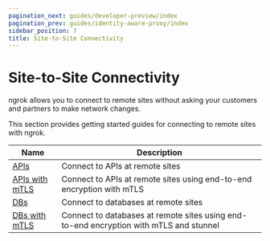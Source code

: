 ```yaml
---
pagination_next: guides/developer-preview/index
pagination_prev: guides/identity-aware-proxy/index
sidebar_position: 7
title: Site-to-Site Connectivity
---
```


# Site-to-Site Connectivity

ngrok allows you to connect to remote sites without asking your customers and partners to make network changes.

This section provides getting started guides for connecting to remote sites with ngrok.

| Name                                                                 | Description                                                                                     |
| -------------------------------------------------------------------- | ----------------------------------------------------------------------------------------------- |
| [APIs](apis.mdx) | Connect to APIs at remote sites                         |
| [APIs with mTLS](apis-mtls.mdx) | Connect to APIs at remote sites using end-to-end encryption with mTLS                         |
| [DBs](dbs.mdx) | Connect to databases at remote sites                         |
| [DBs with mTLS](apis.mdx) | Connect to databases at remote sites using end-to-end encryption with mTLS and stunnel                       |